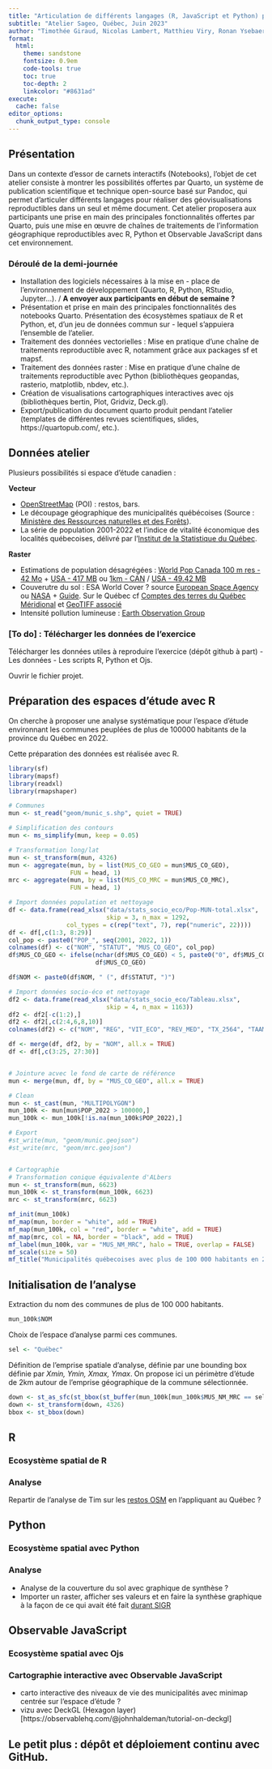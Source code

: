 ```yaml
---
title: "Articulation de différents langages (R, JavaScript et Python) pour la géovisualisation avec Quarto"
subtitle: "Atelier Sageo, Québec, Juin 2023"
author: "Timothée Giraud, Nicolas Lambert, Matthieu Viry, Ronan Ysebaert (UAR RIATE, CNRS, Université Paris Cité)"
format:
  html:
    theme: sandstone
    fontsize: 0.9em
    code-tools: true
    toc: true
    toc-depth: 2
    linkcolor: "#8631ad"
execute: 
  cache: false
editor_options: 
  chunk_output_type: console
---
```


## Présentation

Dans un contexte d’essor de carnets interactifs (Notebooks), l’objet de cet atelier consiste à montrer les possibilités offertes par Quarto, un système de publication scientifique et technique open-source basé sur Pandoc, qui permet d’articuler différents langages pour réaliser des géovisualisations reproductibles dans un seul et même document. Cet atelier proposera aux participants une prise en main des principales fonctionnalités offertes par Quarto, puis une mise en œuvre de chaînes de traitements de l’information géographique reproductibles avec R, Python et Observable JavaScript dans cet environnement.

### Déroulé de la demi-journée

-   Installation des logiciels nécessaires à la mise en - place de l'environnement de développement (Quarto, R, Python, RStudio, Jupyter...). / **A envoyer aux participants en début de semaine ?**
-   Présentation et prise en main des principales fonctionnalités des notebooks Quarto. Présentation des écosystèmes spatiaux de R et Python, et, d'un jeu de données commun sur - lequel s'appuiera l'ensemble de l'atelier.
-   Traitement des données vectorielles : Mise en pratique d'une chaîne de traitements reproductible avec R, notamment grâce aux packages sf et mapsf.
-   Traitement des données raster : Mise en pratique d'une chaîne de traitements reproductible avec Python (bibliothèques geopandas, rasterio, matplotlib, nbdev, etc.).
-   Création de visualisations cartographiques interactives avec ojs (bibliothèques bertin, Plot, Gridviz, Deck.gl).
-   Export/publication du document quarto produit pendant l'atelier (templates de différentes revues scientifiques, slides, https://quartopub.com/, etc.).


## Données atelier

Plusieurs possibilités si espace d'étude canadien : 

**Vecteur**

-   [OpenStreetMap](https://www.openstreetmap.org/) (POI) : restos, bars. 
-   Le découpage géographique des municipalités québécoises (Source : [Ministère des Ressources naturelles et des Forêts](https://mrnf.gouv.qc.ca/repertoire-geographique/carte-generale-base-donnees-geographiques-administratives/)).
-   La série de population 2001-2022 et l'indice de vitalité économique des localités québecoises, délivré par l'[Institut de la Statistique du Québec](https://statistique.quebec.ca/fr/recherche?territoire=municipalites&type_produit=tableau-detaille).

**Raster** 

- Estimations de population désagrégées : [World Pop Canada 100 m res - 42 Mo](https://hub.worldpop.org/geodata/summary?id=49922) + [USA - 417 MB](https://hub.worldpop.org/geodata/summary?id=49916) ou [1km - CAN](https://hub.worldpop.org/geodata/summary?id=34942) / [USA - 49.42 MB](https://hub.worldpop.org/geodata/summary?id=34816)
- Couverutre du sol : ESA World Cover ? source [European Space Agency](https://worldcover2020.esa.int/download) ou [NASA](https://ladsweb.modaps.eosdis.nasa.gov/missions-and-measurements/science-domain/land-cover-and-phenology/) + [Guide](https://lpdaac.usgs.gov/documents/101/MCD12_User_Guide_V6.pdf). Sur le Québec cf [Comptes des terres du Québec Méridional](https://statistique.quebec.ca/cartovista/comptes_terres/index.html) et [GeoTIFF associé](https://www.donneesquebec.ca/recherche/fr/dataset/comptes-des-terres-du-quebec-meridional-changement-de-la-couverture-terrestre) 
-  Intensité pollution lumineuse : [Earth Observation Group](https://eogdata.mines.edu/products/vnl/)



::: {.callout-caution collapse="true"}
### \[To do\] : Télécharger les données de l'exercice

Télécharger les données utiles à reproduire l'exercice (dépôt github à part) - Les données - Les scripts R, Python et Ojs.

Ouvrir le fichier projet.
:::

## Préparation des espaces d'étude avec R

On cherche à proposer une analyse systématique pour l'espace d'étude environnant les communes peuplées de plus de 100000 habitants de la province du Québec en 2022.

Cette préparation des données est réalisée avec R.

```r
library(sf)
library(mapsf)
library(readxl)
library(rmapshaper)

# Communes
mun <- st_read("geom/munic_s.shp", quiet = TRUE)

# Simplification des contours
mun <- ms_simplify(mun, keep = 0.05)

# Transformation long/lat
mun <- st_transform(mun, 4326)
mun <- aggregate(mun, by = list(MUS_CO_GEO = mun$MUS_CO_GEO),
                 FUN = head, 1)
mrc <- aggregate(mun, by = list(MUS_CO_MRC = mun$MUS_CO_MRC),
                 FUN = head, 1)

# Import données population et nettoyage
df <- data.frame(read_xlsx("data/stats_socio_eco/Pop-MUN-total.xlsx", 
                           skip = 3, n_max = 1292,
                col_types = c(rep("text", 7), rep("numeric", 22)))) 
df <- df[,c(1:3, 8:29)]
col_pop <- paste0("POP_", seq(2001, 2022, 1))
colnames(df) <- c("NOM", "STATUT", "MUS_CO_GEO", col_pop)
df$MUS_CO_GEO <- ifelse(nchar(df$MUS_CO_GEO) < 5, paste0("0", df$MUS_CO_GEO), 
                        df$MUS_CO_GEO)

df$NOM <- paste0(df$NOM, " (", df$STATUT, ")")

# Import données socio-éco et nettoyage
df2 <- data.frame(read_xlsx("data/stats_socio_eco/Tableau.xlsx", 
                           skip = 4, n_max = 1163))
df2 <- df2[-c(1:2),]
df2 <- df2[,c(2:4,6,8,10)]
colnames(df2) <- c("NOM", "REG", "VIT_ECO", "REV_MED", "TX_2564", "TAAM")

df <- merge(df, df2, by = "NOM", all.x = TRUE)
df <- df[,c(3:25, 27:30)]


# Jointure acvec le fond de carte de référence
mun <- merge(mun, df, by = "MUS_CO_GEO", all.x = TRUE)

# Clean
mun <- st_cast(mun, "MULTIPOLYGON")
mun_100k <- mun[mun$POP_2022 > 100000,]
mun_100k <- mun_100k[!is.na(mun_100k$POP_2022),]

# Export
#st_write(mun, "geom/munic.geojson")
#st_write(mrc, "geom/mrc.geojson")


# Cartographie
# Transformation conique équivalente d'ALbers
mun <- st_transform(mun, 6623)
mun_100k <- st_transform(mun_100k, 6623)
mrc <- st_transform(mrc, 6623)

mf_init(mun_100k)
mf_map(mun, border = "white", add = TRUE)
mf_map(mun_100k, col = "red", border = "white", add = TRUE)
mf_map(mrc, col = NA, border = "black", add = TRUE)
mf_label(mun_100k, var = "MUS_NM_MRC", halo = TRUE, overlap = FALSE)
mf_scale(size = 50)
mf_title("Municipalités québecoises avec plus de 100 000 habitants en 2022")
```

## Initialisation de l'analyse

Extraction du nom des communes de plus de 100 000 habitants. 

```r
mun_100k$NOM
```

Choix de l'espace d'analyse parmi ces communes. 

```r
sel <- "Québec"
```

Définition de l'emprise spatiale d'analyse, définie par une bounding box définie par *Xmin, Ymin, Xmax, Ymax*. On propose ici un périmètre d'étude de 2km autour de l'emprise géographique de la commune sélectionnée.

```r
down <- st_as_sfc(st_bbox(st_buffer(mun_100k[mun_100k$MUS_NM_MRC == sel,], 2000)))
down <- st_transform(down, 4326)
bbox <- st_bbox(down)
```


## R

### Ecosystème spatial de R

### Analyse

Repartir de l'analyse de Tim sur les [restos OSM](https://rgeomatic.hypotheses.org/1244) en l'appliquant au Québec ?

## Python

### Ecosystème spatial avec Python

### Analyse

- Analyse de la couverture du sol avec graphique de synthèse ? 
- Importer un raster, afficher ses valeurs et en faire la synthèse graphique à la façon de ce qui avait été fait [durant SIGR](https://sigr2021.github.io/mardown_data/#sympa-pour-voir-les-%C3%A9toiles)


## Observable JavaScript

### Ecosystème spatial avec Ojs

### Cartographie interactive avec Observable JavaScript

- carto interactive des niveaux de vie des municipalités avec minimap centrée sur l'espace d'étude ? 
- vizu avec DeckGL (Hexagon layer)[https://observablehq.com/@johnhaldeman/tutorial-on-deckgl]

## Le petit plus : dépôt et déploiement continu avec GitHub.
